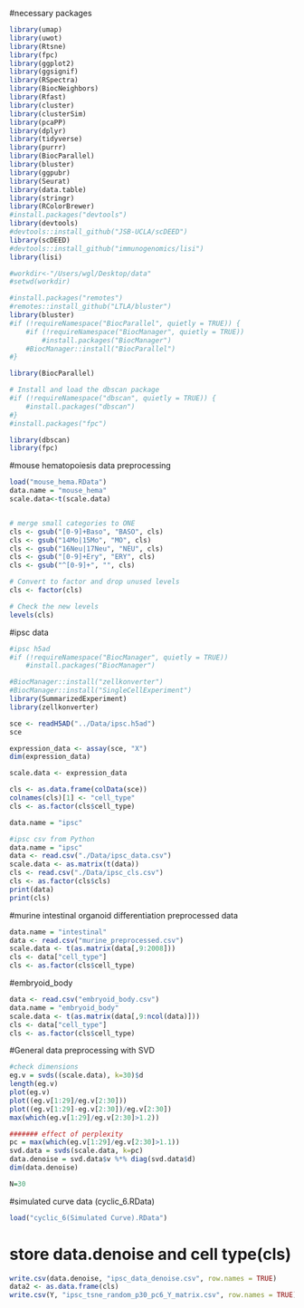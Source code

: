 
#necessary packages
```r
library(umap)
library(uwot)
library(Rtsne)
library(fpc)
library(ggplot2)
library(ggsignif)
library(RSpectra)
library(BiocNeighbors)
library(Rfast)
library(cluster)
library(clusterSim)
library(pcaPP)
library(dplyr)
library(tidyverse)
library(purrr)
library(BiocParallel)
library(bluster)
library(ggpubr)
library(Seurat)
library(data.table)
library(stringr)
library(RColorBrewer)
#install.packages("devtools")
library(devtools)
#devtools::install_github("JSB-UCLA/scDEED") 
library(scDEED)
#devtools::install_github("immunogenomics/lisi") 
library(lisi)

#workdir<-"/Users/wgl/Desktop/data" 
#setwd(workdir) 

#install.packages("remotes")
#remotes::install_github("LTLA/bluster")
library(bluster)
#if (!requireNamespace("BiocParallel", quietly = TRUE)) {
    #if (!requireNamespace("BiocManager", quietly = TRUE))
        #install.packages("BiocManager")
    #BiocManager::install("BiocParallel")
#}

library(BiocParallel)

# Install and load the dbscan package
#if (!requireNamespace("dbscan", quietly = TRUE)) {
    #install.packages("dbscan")
#}
#install.packages("fpc") 

library(dbscan)
library(fpc)

```

#mouse hematopoiesis data preprocessing
```r
load("mouse_hema.RData")
data.name = "mouse_hema"
scale.data<-t(scale.data)


# merge small categories to ONE
cls <- gsub("[0-9]+Baso", "BASO", cls)
cls <- gsub("14Mo|15Mo", "MO", cls)
cls <- gsub("16Neu|17Neu", "NEU", cls)
cls <- gsub("[0-9]+Ery", "ERY", cls)
cls <- gsub("^[0-9]+", "", cls)

# Convert to factor and drop unused levels
cls <- factor(cls)

# Check the new levels
levels(cls)

```

#ipsc data
```r
#ipsc h5ad
#if (!requireNamespace("BiocManager", quietly = TRUE))
    #install.packages("BiocManager")

#BiocManager::install("zellkonverter")
#BiocManager::install("SingleCellExperiment")
library(SummarizedExperiment)
library(zellkonverter)

sce <- readH5AD("../Data/ipsc.h5ad")
sce

expression_data <- assay(sce, "X")
dim(expression_data)

scale.data <- expression_data

cls <- as.data.frame(colData(sce))
colnames(cls)[1] <- "cell_type"
cls <- as.factor(cls$cell_type)

data.name = "ipsc"
```

```r
#ipsc csv from Python
data.name = "ipsc"
data <- read.csv("./Data/ipsc_data.csv")
scale.data <- as.matrix(t(data))
cls <- read.csv("./Data/ipsc_cls.csv")
cls <- as.factor(cls$cls)
print(data)
print(cls)
```

#murine intestinal organoid differentiation preprocessed data
```r
data.name = "intestinal"
data <- read.csv("murine_preprocessed.csv")
scale.data <- t(as.matrix(data[,9:2008]))
cls <- data["cell_type"]
cls <- as.factor(cls$cell_type)
```

#embryoid_body
```r
data <- read.csv("embryoid_body.csv")
data.name = "embryoid_body"
scale.data <- t(as.matrix(data[,9:ncol(data)]))
cls <- data["cell_type"]
cls <- as.factor(cls$cell_type)
```

#General data preprocessing with SVD
```r
#check dimensions
eg.v = svds((scale.data), k=30)$d  
length(eg.v)
plot(eg.v)
plot((eg.v[1:29]/eg.v[2:30]))
plot((eg.v[1:29]-eg.v[2:30])/eg.v[2:30])
max(which(eg.v[1:29]/eg.v[2:30]>1.2))

####### effect of perplexity
pc = max(which(eg.v[1:29]/eg.v[2:30]>1.1))
svd.data = svds(scale.data, k=pc)
data.denoise = svd.data$v %*% diag(svd.data$d)
dim(data.denoise) 

N=30
```

#simulated curve data (cyclic_6.RData)
```r
load("cyclic_6(Simulated Curve).RData")
```

# store data.denoise and cell type(cls)
```r
write.csv(data.denoise, "ipsc_data_denoise.csv", row.names = TRUE)
data2 <- as.data.frame(cls)
write.csv(Y, "ipsc_tsne_random_p30_pc6_Y_matrix.csv", row.names = TRUE)
```
